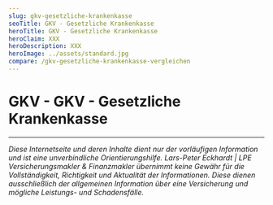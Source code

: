 ```yaml
---
slug: gkv-gesetzliche-krankenkasse
seoTitle: GKV - Gesetzliche Krankenkasse
heroTitle: GKV - Gesetzliche Krankenkasse
heroClaim: XXX
heroDescription: XXX
heroImage: ../assets/standard.jpg
compare: /gkv-gesetzliche-krankenkasse-vergleichen
---
```


<ProvenExpert />

# GKV - GKV - Gesetzliche Krankenkasse











<ContactAndCompareBox />
<ProvenExpert />


---

_Diese Internetseite und deren Inhalte dient nur der vorläufigen Information und ist eine unverbindliche Orientierungshilfe. Lars-Peter Eckhardt | LPE Versicherungsmakler & Finanzmakler übernimmt keine Gewähr für die Vollständigkeit,
Richtigkeit und Aktualität der Informationen. Diese dienen ausschließlich der allgemeinen Information über eine Versicherung und mögliche Leistungs- und Schadensfälle._